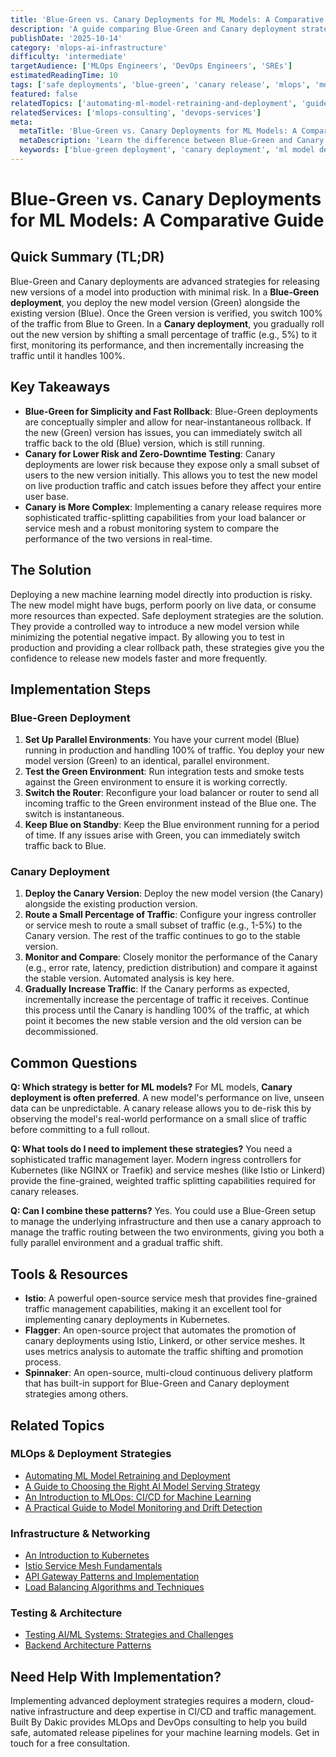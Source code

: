 ```yaml
---
title: 'Blue-Green vs. Canary Deployments for ML Models: A Comparative Guide'
description: 'A guide comparing Blue-Green and Canary deployment strategies, explaining the pros and cons of each approach for safely releasing new machine learning models.'
publishDate: '2025-10-14'
category: 'mlops-ai-infrastructure'
difficulty: 'intermediate'
targetAudience: ['MLOps Engineers', 'DevOps Engineers', 'SREs']
estimatedReadingTime: 10
tags: ['safe deployments', 'blue-green', 'canary release', 'mlops', 'model deployment']
featured: false
relatedTopics: ['automating-ml-model-retraining-and-deployment', 'guide-to-choosing-ai-model-serving-strategy', 'introduction-to-mlops-cicd-for-machine-learning', 'an-introduction-to-kubernetes', 'istio-service-mesh-fundamentals', 'api-gateway-patterns-and-implementation', 'testing-ai-ml-systems-strategies-and-challenges', 'guide-to-model-monitoring-and-drift-detection', 'backend-architecture-patterns', 'load-balancing-algorithms-and-techniques']
relatedServices: ['mlops-consulting', 'devops-services']
meta:
  metaTitle: 'Blue-Green vs. Canary Deployments for ML Models: A Comparison'
  metaDescription: 'Learn the difference between Blue-Green and Canary deployments and how to apply these safe release strategies to your machine learning models to minimize risk.'
  keywords: ['blue-green deployment', 'canary deployment', 'ml model deployment', 'mlops']
---
```


# Blue-Green vs. Canary Deployments for ML Models: A Comparative Guide

## Quick Summary (TL;DR)

Blue-Green and Canary deployments are advanced strategies for releasing new versions of a model into production with minimal risk. In a **Blue-Green deployment**, you deploy the new model version (Green) alongside the existing version (Blue). Once the Green version is verified, you switch 100% of the traffic from Blue to Green. In a **Canary deployment**, you gradually roll out the new version by shifting a small percentage of traffic (e.g., 5%) to it first, monitoring its performance, and then incrementally increasing the traffic until it handles 100%.

## Key Takeaways

- **Blue-Green for Simplicity and Fast Rollback**: Blue-Green deployments are conceptually simpler and allow for near-instantaneous rollback. If the new (Green) version has issues, you can immediately switch all traffic back to the old (Blue) version, which is still running.
- **Canary for Lower Risk and Zero-Downtime Testing**: Canary deployments are lower risk because they expose only a small subset of users to the new version initially. This allows you to test the new model on live production traffic and catch issues before they affect your entire user base.
- **Canary is More Complex**: Implementing a canary release requires more sophisticated traffic-splitting capabilities from your load balancer or service mesh and a robust monitoring system to compare the performance of the two versions in real-time.

## The Solution

Deploying a new machine learning model directly into production is risky. The new model might have bugs, perform poorly on live data, or consume more resources than expected. Safe deployment strategies are the solution. They provide a controlled way to introduce a new model version while minimizing the potential negative impact. By allowing you to test in production and providing a clear rollback path, these strategies give you the confidence to release new models faster and more frequently.

## Implementation Steps

### Blue-Green Deployment

1.  **Set Up Parallel Environments**: You have your current model (Blue) running in production and handling 100% of traffic. You deploy your new model version (Green) to an identical, parallel environment.
2.  **Test the Green Environment**: Run integration tests and smoke tests against the Green environment to ensure it is working correctly.
3.  **Switch the Router**: Reconfigure your load balancer or router to send all incoming traffic to the Green environment instead of the Blue one. The switch is instantaneous.
4.  **Keep Blue on Standby**: Keep the Blue environment running for a period of time. If any issues arise with Green, you can immediately switch traffic back to Blue.

### Canary Deployment

1.  **Deploy the Canary Version**: Deploy the new model version (the Canary) alongside the existing production version.
2.  **Route a Small Percentage of Traffic**: Configure your ingress controller or service mesh to route a small subset of traffic (e.g., 1-5%) to the Canary version. The rest of the traffic continues to go to the stable version.
3.  **Monitor and Compare**: Closely monitor the performance of the Canary (e.g., error rate, latency, prediction distribution) and compare it against the stable version. Automated analysis is key here.
4.  **Gradually Increase Traffic**: If the Canary performs as expected, incrementally increase the percentage of traffic it receives. Continue this process until the Canary is handling 100% of the traffic, at which point it becomes the new stable version and the old version can be decommissioned.

## Common Questions

**Q: Which strategy is better for ML models?**
For ML models, **Canary deployment is often preferred**. A new model's performance on live, unseen data can be unpredictable. A canary release allows you to de-risk this by observing the model's real-world performance on a small slice of traffic before committing to a full rollout.

**Q: What tools do I need to implement these strategies?**
You need a sophisticated traffic management layer. Modern ingress controllers for Kubernetes (like NGINX or Traefik) and service meshes (like Istio or Linkerd) provide the fine-grained, weighted traffic splitting capabilities required for canary releases.

**Q: Can I combine these patterns?**
Yes. You could use a Blue-Green setup to manage the underlying infrastructure and then use a canary approach to manage the traffic routing between the two environments, giving you both a fully parallel environment and a gradual traffic shift.

## Tools & Resources

- **Istio**: A powerful open-source service mesh that provides fine-grained traffic management capabilities, making it an excellent tool for implementing canary deployments in Kubernetes.
- **Flagger**: An open-source project that automates the promotion of canary deployments using Istio, Linkerd, or other service meshes. It uses metrics analysis to automate the traffic shifting and promotion process.
- **Spinnaker**: An open-source, multi-cloud continuous delivery platform that has built-in support for Blue-Green and Canary deployment strategies among others.

## Related Topics

### MLOps & Deployment Strategies
- [Automating ML Model Retraining and Deployment](/category/mlops-ai-infrastructure/automating-ml-model-retraining-and-deployment)
- [A Guide to Choosing the Right AI Model Serving Strategy](/category/mlops-ai-infrastructure/guide-to-choosing-ai-model-serving-strategy)
- [An Introduction to MLOps: CI/CD for Machine Learning](/category/mlops-ai-infrastructure/introduction-to-mlops-cicd-for-machine-learning)
- [A Practical Guide to Model Monitoring and Drift Detection](/category/mlops-ai-infrastructure/guide-to-model-monitoring-and-drift-detection)

### Infrastructure & Networking
- [An Introduction to Kubernetes](/category/devops-cloud/an-introduction-to-kubernetes)
- [Istio Service Mesh Fundamentals](/category/devops-cloud/istio-service-mesh-fundamentals)
- [API Gateway Patterns and Implementation](/category/backend-development/api-gateway-patterns-and-implementation)
- [Load Balancing Algorithms and Techniques](/category/backend-development/load-balancing-algorithms-and-techniques)

### Testing & Architecture
- [Testing AI/ML Systems: Strategies and Challenges](/category/testing/testing-ai-ml-systems-strategies-and-challenges)
- [Backend Architecture Patterns](/category/backend-development/backend-architecture-patterns)

## Need Help With Implementation?

Implementing advanced deployment strategies requires a modern, cloud-native infrastructure and deep expertise in CI/CD and traffic management. Built By Dakic provides MLOps and DevOps consulting to help you build safe, automated release pipelines for your machine learning models. Get in touch for a free consultation.
